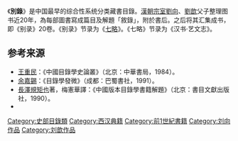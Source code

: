 《'''別錄'''》是中国最早的综合性系统分类藏書目錄。[[漢朝|漢朝]][[宗室|宗室]][[劉向|劉向]]、[[劉歆|劉歆]]父子整理图书近20年，為每部圖書寫成篇目及解題「敘錄」，附於書后。之后将其汇集成书，即《别录》20卷。《别录》节录为《[[七略|七略]]》。《七略》节录为《汉书·艺文志》。

==参考来源==
*[[王重民|王重民]]：《中國目錄學史論叢》（北京：中華書局，1984）。
*[[余嘉錫|余嘉錫]]：《目錄學發微》（成都：巴蜀書社，1991）。
*[[長澤規矩也|長澤規矩也]]著，梅憲華譯：《中國版本目錄學書籍解題》（北京：書目文獻出版社，1990）。
*{{Cite book|author1=来新夏|author2=柯平(主编)|title=目录学读本|location=上海|publisher=上海交通大学出版社|year=2014|isbn=978-7-313-10768-8}}

{{图书馆学小作品}}

[[Category:史部目錄類|Category:史部目錄類]]
[[Category:西汉典籍|Category:西汉典籍]]
[[Category:前1世紀書籍|Category:前1世紀書籍]]
[[Category:刘向作品|Category:刘向作品]]
[[Category:刘歆作品|Category:刘歆作品]]